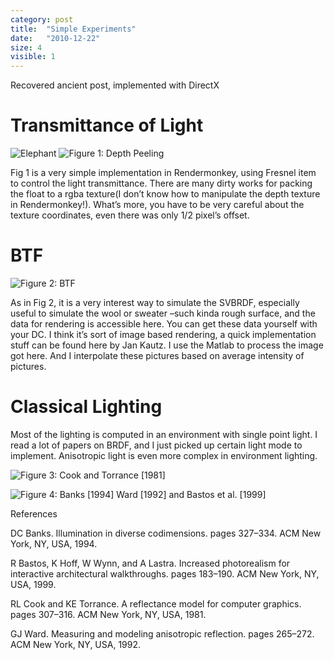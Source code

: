 ```yaml
---
category: post
title:  "Simple Experiments"
date:   "2010-12-22"
size: 4
visible: 1
---
```


Recovered ancient post, implemented with DirectX

# Transmittance of Light

![Elephant](../images/blog/2010/elephant-deep-peeling.jpg)
![Figure 1: Depth Peeling](../images/blog/2010/lucy-depth-peeling.jpg)

<center></center>


Fig 1 is a very simple implementation in Rendermonkey, using Fresnel item to control the light transmittance. There are many dirty works for packing the float to a rgba texture(I don’t know how to manipulate the depth texture in Rendermonkey!). What’s more, you have to be very careful about the texture coordinates, even there was only 1/2 pixel’s offset.

# BTF

![Figure 2: BTF](../images/blog/2010/btf-teapot.jpg)

As in Fig 2, it is a very interest way to simulate the SVBRDF, especially useful to simulate the wool or sweater –such kinda rough surface, and the data for rendering is accessible here. You can get these data yourself with your DC. I think it’s sort of image based rendering, a quick implementation stuff can be found here by Jan Kautz. I use the Matlab to process the image got here. And I interpolate these pictures based on average intensity of pictures.

# Classical Lighting

Most of the lighting is computed in an environment with single point light. I read a lot of papers on BRDF, and I just picked up certain light mode to implement. Anisotropic light is even more complex in environment lighting.

![Figure 3: Cook and Torrance [1981]](../images/blog/2010/bronze-cook.jpg)

![Figure 4: Banks [1994] Ward [1992] and Bastos et al. [1999]](../images/blog/2010/bronze-cook.jpg)



References

DC Banks. Illumination in diverse codimensions. pages 327–334. ACM New York, NY, USA, 1994.

R Bastos, K Hoff, W Wynn, and A Lastra. Increased photorealism for interactive architectural walkthroughs. pages 183–190. ACM New York, NY, USA, 1999.

RL Cook and KE Torrance. A reflectance model for computer graphics. pages 307–316. ACM New York, NY, USA, 1981.

GJ Ward. Measuring and modeling anisotropic reflection. pages 265–272. ACM New York, NY, USA, 1992.

